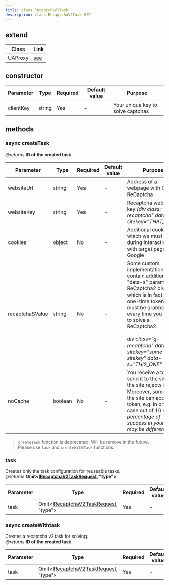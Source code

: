 ```yaml
---
title: class RecaptchaV2Task
description: class RecaptchaV2Task API
---
```


## extend

| Class   | Link                       |
| ------- | -------------------------- |
| UAProxy | [see](/api/ua-proxy-class) |

## constructor

| Parameter | Type   | Required | Default value | Purpose                           |
| --------- | ------ | -------- | ------------- | --------------------------------- |
| clientKey | string | Yes      | -             | Your unique key to solve captchas |

## methods

### async createTask

_@returns_ **ID of the created task**

| Parameter       | Type    | Required | Default value | Purpose                                                                                                                                                                                                                                                                     |
| --------------- | ------- | -------- | ------------- | --------------------------------------------------------------------------------------------------------------------------------------------------------------------------------------------------------------------------------------------------------------------------- |
| websiteUrl      | string  | Yes      | -             | Address of a webpage with Google ReCaptcha                                                                                                                                                                                                                                  |
| websiteKey      | string  | Yes      | -             | Recaptcha website key _(div class="g-recaptcha" data-sitekey="THAT_ONE")_                                                                                                                                                                                                   |
| cookies         | object  | No       | -             | Additional cookies which we must use during interaction with target page or Google                                                                                                                                                                                          |
| recaptchaSValue | string  | No       | -             | Some custom implementations may contain additional "data-s" parameter in ReCaptcha2 div, which is in fact a one-time token and must be grabbed every time you want to solve a ReCaptcha2. <br/><br/>_div class="g-recaptcha" data-sitekey="some sitekey" data-s="THIS_ONE"_ |
| noCache         | boolean | No       | -             | You receive a token, send it to the site, but the site rejects it. Moreover, sometimes the site can accept a token, e.g. in one case out of 10 (_the percentage of success in your case may be different_)                                                                  |

> `createTask` function is deprecated. Will be remove in
> the future. Please use `task` and `createWithTask` functions.

### task

Creates only the task configuration for reuseable tasks. <br/>
_@returns_ **Omit<[IRecaptchaV2TaskRequest](/all-interfaces#irecaptchav2taskrequest), "type">**

| Parameter | Type                                                                             | Required | Default value |
| --------- | -------------------------------------------------------------------------------- | -------- | ------------- |
| task      | Omit<[IRecaptchaV2TaskRequest](/all-interfaces#irecaptchav2taskrequest), "type"> | Yes      | -             |

### async createWithtask

Creates a recaptcha v2 task for solving. <br/>
_@returns_ **ID of the created task**

| Parameter | Type                                                                             | Required | Default value |
| --------- | -------------------------------------------------------------------------------- | -------- | ------------- |
| task      | Omit<[IRecaptchaV2TaskRequest](/all-interfaces#irecaptchav2taskrequest), "type"> | Yes      | -             |
